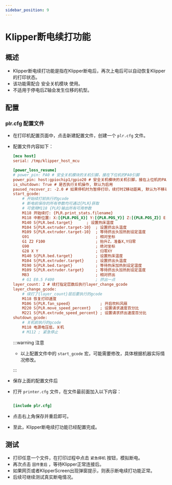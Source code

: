 ```yaml
---
sidebar_position: 9
---
```


# Klipper断电续打功能

## 概述

- Klipper断电续打功能是指在Klipper断电后，再次上电后可以自动恢复Klipper的打印状态。
- 该功能需配合 安全关机模块 使用。
- 不适用于停电后Z轴会发生位移的机型。

## 配置

### plr.cfg 配置文件

- 在打印机配置页面中，点击新建配置文件，创建一个 `plr.cfg` 文件。
- 配置文件内容如下：

    ```cfg
    [mcu host]   
    serial: /tmp/klipper_host_mcu
    
    [power_loss_resume]
    # power_pin: PA0 # 安全关机模块的关机引脚，接在下位机的PA0引脚
    power_pin: host:gpiochip1/gpio20 # 安全关机模块的关机引脚，接在上位机的PA21引脚
    is_shutdown: True # 是否执行关机操作, 默认为启用
    paused_recover_z: -2.0 # 如果停机时为暂停打印，续打时Z移动距离, 默认为不移动
    start_gcode:
        # 开始续打前执行的gcode
        # 断电前保存的所有参数均可通过{PLR}获取
        # 可使用M118 {PLR}输出所有可用参数
        M118 开始续打: {PLR.print_stats.filename}
        M118 中断位置: X:[{PLR.POS_X}] Y:[{PLR.POS_Y}] Z:[{PLR.POS_Z}] E:[{PLR.POS_E}]
        M140 S{PLR.bed.target}      ; 设置热床温度
        M104 S{PLR.extruder.target-10}  ; 设置挤出头温度
        M109 S{PLR.extruder.target-10}  ; 等待挤出头加热到设定温度
        G91                             ; 相对坐标
        G1 Z2 F100                      ; 抬升Z，准备X,Y归零
        G90                             ; 绝对坐标
        G28 X Y                         ; 归零XY
        M140 S{PLR.bed.target}          ; 设置热床温度
        M104 S{PLR.extruder.target}     ; 设置挤出头温度
        M190 S{PLR.bed.target}          ; 等待热床加热到设定温度
        M109 S{PLR.extruder.target}     ; 等待挤出头加热到设定温度
        M83                             ; 相对挤出
        # G1 E0.5 F400                  ; 挤出一点
    layer_count: 2 # 续打指定层数后执行layer_change_gcode
    layer_change_gcode:                
        # 续打了{layer_count}层后要执行的gcode
        M118 恢复打印速度
        M106 S{PLR.fan_speed}             ; 开启吹料风扇
        M220 S{PLR.move_speed_percent}    ; 设置请求速度百分比
        M221 S{PLR.extrude_speed_percent} ; 设置请求挤出速度百分比
    shutdown_gcode:
        # 关机前执行的gcode
        M118 电源电压低，关机
        # M112 ; 紧急停止

    ```

    :::warning 注意

    - 以上配置文件中的 `start_gcode` 宏，可能需要修改，具体根据机器实际情况修改。

    :::

- 保存上面的配置文件后
- 打开 `printer.cfg` 文件，在文件最前面加入以下内容：

    ```cfg

    [include plr.cfg]

    ```

- 点击右上角保存并重启即可。
- 至此，Klipper断电续打功能已经配置完成。

## 测试

- 打印任意一个文件，在打印过程中点击 `紧急停机` 按钮，模拟断电。
- 再次点击 `固件重启` ，等待Klipper正常连接后。
- 如果网页或者KlipperScreen出现弹窗提示，则表示断电续打功能正常。
- 后续可继续测试真实断电情况。
